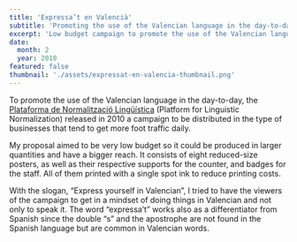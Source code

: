 ```yaml
---
title: 'Expressa’t en Valencià'
subtitle: 'Promoting the use of the Valencian language in the day-to-day'
excerpt: 'Low budget campaign to promote the use of the Valencian language in the day-to-day.'
date:
  month: 2
  year: 2010
featured: false
thumbnail: './assets/expressat-en-valencia-thumbnail.png'
---
```



To promote the use of the Valencian language in the day-to-day, the [Plataforma de Normalització Lingüística](https://www.dival.es/normalitzacio/) (Platform for Linguistic Normalization) released in 2010 a campaign to be distributed in the type of businesses that tend to get more foot traffic daily.

My proposal aimed to be very low budget so it could be produced in larger quantities and have a bigger reach. It consists of eight reduced-size posters, as well as their respective supports for the counter, and badges for the staff. All of them printed with a single spot ink to reduce printing costs.

With the slogan, “Express yourself in Valencian”, I tried to have the viewers of the campaign to get in a mindset of doing things in Valencian and not only to speak it. The word “expressa’t” works also as a differentiator from Spanish since the double “s” and the apostrophe are not found in the Spanish language but are common in Valencian words.

<div class="two-col-images">
  <Picture
    alt=""
    formats={['avif', 'webp']}
    loading="eager"
    sizes={[
      '(min-width: 100em) 750px',
      '(min-width: 40em) calc((100vw - 3rlh - 0.5rlh) / 2)',
      'calc(100vw - 3rlh)',
    ].join()}
    src={image1}
    width={750}
    widths={[680, 750, 1050, 1300, 1500, 1750, image1.width]}
  />
  <Picture
    alt=""
    formats={['avif', 'webp']}
    loading="eager"
    sizes={[
      '(min-width: 100em) 750px',
      '(min-width: 40em) calc((100vw - 3rlh - 0.5rlh) / 2)',
      'calc(100vw - 3rlh)',
    ].join()}
    src={image2}
    width={750}
    widths={[680, 750, 1050, 1300, 1500, 1750, image2.width]}
  />
  <Picture
    alt=""
    formats={['avif', 'webp']}
    sizes={[
      '(min-width: 100em) 750px',
      '(min-width: 40em) calc((100vw - 3rlh - 0.5rlh) / 2)',
      'calc(100vw - 3rlh)',
    ].join()}
    src={image3}
    width={750}
    widths={[680, 750, 1050, 1300, 1500, 1750, image3.width]}
  />
  <Picture
    alt=""
    formats={['avif', 'webp']}
    sizes={[
      '(min-width: 100em) 750px',
      '(min-width: 40em) calc((100vw - 3rlh - 0.5rlh) / 2)',
      'calc(100vw - 3rlh)',
    ].join()}
    src={image4}
    width={750}
    widths={[680, 750, 1050, 1300, 1500, 1750, image4.width]}
  />
  <Picture
    alt=""
    formats={['avif', 'webp']}
    sizes={[
      '(min-width: 100em) 750px',
      '(min-width: 40em) calc((100vw - 3rlh - 0.5rlh) / 2)',
      'calc(100vw - 3rlh)',
    ].join()}
    src={image5}
    width={750}
    widths={[680, 750, 1050, 1300, 1500, 1750, image5.width]}
  />
  <Picture
    alt=""
    formats={['avif', 'webp']}
    sizes={[
      '(min-width: 100em) 750px',
      '(min-width: 40em) calc((100vw - 3rlh - 0.5rlh) / 2)',
      'calc(100vw - 3rlh)',
    ].join()}
    src={image6}
    width={750}
    widths={[680, 750, 1050, 1300, 1500, 1750, image6.width]}
  />
  <Picture
    alt=""
    formats={['avif', 'webp']}
    sizes={[
      '(min-width: 100em) 750px',
      '(min-width: 40em) calc((100vw - 3rlh - 0.5rlh) / 2)',
      'calc(100vw - 3rlh)',
    ].join()}
    src={image7}
    width={750}
    widths={[680, 750, 1050, 1300, 1500, 1750, image7.width]}
  />
  <Picture
    alt=""
    formats={['avif', 'webp']}
    sizes={[
      '(min-width: 100em) 750px',
      '(min-width: 40em) calc((100vw - 3rlh - 0.5rlh) / 2)',
      'calc(100vw - 3rlh)',
    ].join()}
    src={image8}
    width={750}
    widths={[680, 750, 1050, 1300, 1500, 1750, image8.width]}
  />
</div>

